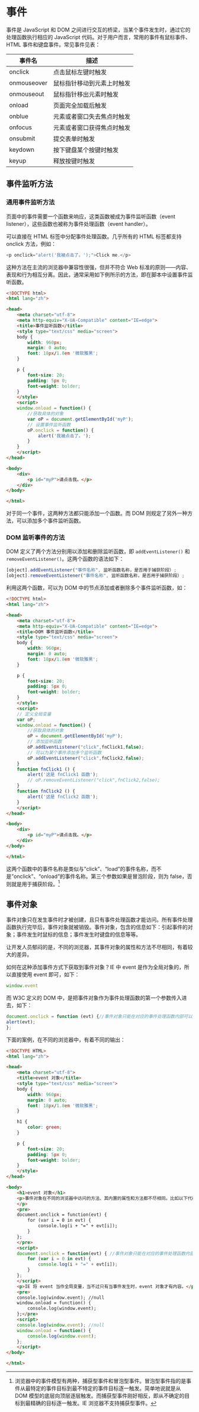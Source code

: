 # 事件

事件是 JavaScript 和 DOM 之间进行交互的桥梁，当某个事件发生时，通过它的处理函数执行相应的 JavaScript 代码。对于用户而言，常用的事件有鼠标事件、HTML 事件和键盘事件。常见事件见表：

|  事件名  |  描述  |
|----------|--------|
| onclick | 点击鼠标左键时触发 |
| onmouseover | 鼠标指针移动到元素上时触发 |
| onmouseout | 鼠标指针移出元素时触发 |
| onload  | 页面完全加载后触发 |
| onblue  | 元素或者窗口失去焦点时触发 |
| onfocus | 元素或者窗口获得焦点时触发 |
| onsubmit| 提交表单时触发 |
| keydown | 按下键盘某个按键时触发 |
| keyup   | 释放按键时触发 |

## 事件监听方法

### 通用事件监听方法

页面中的事件需要一个函数来响应，这类函数被成为事件监听函数（event listener），这些函数也被称为事件处理函数（event handler）。

可以直接在 HTML 标签中分配事件处理函数。几乎所有的 HTML 标签都支持 onclick 方法，例如：

``` javascript
<p onclick="alert('我被点击了。');">Click me.</p>
```

这种方法在主流的浏览器中兼容性很强，但并不符合 Web 标准的原则——内容、表现和行为相互分离。因此，通常采用如下例所示的方法，即在脚本中设置事件监听函数。

``` html
<!DOCTYPE html>
<html lang="zh">

<head>
    <meta charset="utf-8">
    <meta http-equiv="X-UA-Compatible" content="IE=edge">
    <title>事件监听函数</title>
    <style type="text/css" media="screen">
    body {
        width: 960px;
        margin: 0 auto;
        font: 18px/1.8em '微软雅黑';
    }

    p {
        font-size: 20;
        padding: 5px 0;
        font-weight: bolder;
    }
    </style>
    <script>
    window.onload = function() {
        //获取具体的对象
        var oP = document.getElementById('myP');
        // 设置事件监听函数
        oP.onclick = function() {
            alert('我被点击了。');
        }
    }
    </script>
</head>

<body>
    <div>
        <p id="myP">请点击我。</p>
    </div>
</body>

</html>
```

对于同一个事件，这两种方法都只能添加一个函数。而 DOM 则规定了另外一种方法，可以添加多个事件监听函数。

### DOM 监听事件的方法

DOM 定义了两个方法分别用以添加和删除监听函数，即 `addEventListener()` 和 `removeEventListener()`。这两个函数的语法如下：

``` javascript
[object].addEventListener("事件名称", 监听函数名称，是否用于捕获阶段）;
[object].removeEventListener("事件名称", 监听函数名称，是否用于捕获阶段）;
```

利用这两个函数，可以为 DOM 中的节点添加或者删除多个事件监听函数，如：

``` html
<!DOCTYPE html>
<html lang="zh">

<head>
    <meta charset="utf-8">
    <meta http-equiv="X-UA-Compatible" content="IE=edge">
    <title>DOM 事件监听函数</title>
    <style type="text/css" media="screen">
    body {
        width: 960px;
        margin: 0 auto;
        font: 18px/1.8em '微软雅黑';
    }

    p {
        font-size: 20;
        padding: 5px 0;
        font-weight: bolder;
    }
    </style>
    <script>
    // 定义全局变量
    var oP;
    window.onload = function() {
        //获取具体的对象
        oP = document.getElementById('myP');
        // 添加监听函数
        oP.addEventListener("click",fnClick1,false);
        // 可以为某个事件添加多个监听函数
        oP.addEventListener("click",fnClick2,false);
    }
    function fnClick1 () {
        alert('这是 fnClick1 函数');
        // oP.removeEventListener("click",fnClick2,false);
    }
    function fnClick2 () {
        alert('这是 fnClick2 函数');
    }
    </script>
</head>

<body>
    <div>
        <p id="myP">请点击我。</p>
    </div>
</body>

</html>
```

这两个函数中的事件名称是类似与"click"、"load"的事件名称，而不是"onclick"、"onload"的事件名称。第三个参数如果是冒泡阶段，则为 false，否则就是用于捕获阶段。[^53]

## 事件对象

事件对象只在发生事件时才被创建，且只有事件处理函数才能访问。所有事件处理函数执行完毕后，事件对象就被销毁。事件对象，包含的信息如下：引起事件的对象；事件发生时鼠标的信息；事件发生时键盘的信息等等。

让开发人员郁闷的是，不同的浏览器，其事件对象的属性和方法不尽相同，有着较大的差异。

如何在这种添加事件方式下获取到事件对象？IE 中 event 是作为全局对象的，所以直接使用 event 即可，如下：

```js
window.event
```

而 W3C 定义的 DOM 中，是把事件对象作为事件处理函数的第一个参数传入进去，如下：

```js
document.onclick = function (evt) {//事件对象只能在对应的事件处理函数内部可以访问到
alert(evt);
};
```

下面的案例，在不同的浏览器中，有着不同的输出：

```html
<!DOCTYPE HTML>
<html lang="zh">

<head>
    <meta charset="utf-8">
    <title>event 对象</title>
    <style type="text/css" media="screen">
    body {
        width: 960px;
        margin: 0 auto;
        font: 18px/1.8em '微软雅黑';
    }

    h1 {
        color: green;
    }

    p {
        font-size: 20;
        padding: 5px 0;
        font-weight: bolder;
    }
    </style>
</head>

<body>
    <h1>event 对象</h1>
    <p>事件对象在不同的浏览器中访问的方法、其内置的属性和方法都不尽相同。比如以下代码在 IE 中无效：
    </p>
    <pre>
    document.onclick = function(evt) {
        for (var i = 0 in evt) {
            console.log(i + "=" + evt[i]);
        }
    };
    </pre>
    <script>
    document.onclick = function(evt) { //事件对象只能在对应的事件处理函数内部可以访问到
        for (var i = 0 in evt) {
            console.log(i + "=" + evt[i]);
        }
    };
    </script>
    <p>IE 将 event 当作全局变量，当不过只有当事件发生时，event 对象才有内容。</p>
    <pre>
    console.log(window.event); //null
    window.onload = function() {
        console.log(window.event);
    };</pre>
    <script>
    console.log(window.event); //null
    window.onload = function() {
        console.log(window.event);
    };
    </script>
</body>

</html>
```

[^53]: 浏览器中的事件模型有两种，捕获型事件和冒泡型事件。冒泡型事件指的是事件从最特定的事件目标到最不特定的事件目标逐一触发。简单地说就是从 DOM 模型的底层向顶层逐层触发。而捕获型事件刚好相反，即从不确定的目标到最精确的目标逐一触发。IE 浏览器不支持捕获型事件。
